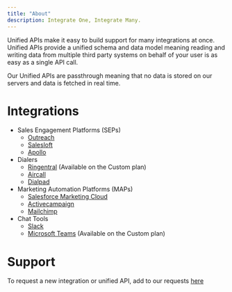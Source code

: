 ```yaml
---
title: "About"
description: Integrate One, Integrate Many.
---
```


Unified APIs make it easy to build support for many integrations at once. Unified APIs provide a unified schema and data model meaning reading and writing data from multiple third party systems on behalf of your user is as easy as a single API call.

Our Unified APIs are passthrough meaning that no data is stored on our servers and data is fetched in real time.

# Integrations

- Sales Engagement Platforms (SEPs)
  - [Outreach](https://www.outreach.io/)
  - [Salesloft](https://www.salesloft.com/)
  - [Apollo](https://www.apollo.io/)
- Dialers
  - [Ringentral](https://www.ringcentral.com/) (Available on the Custom plan)
  - [Aircall](https://www.aircall.io/)
  - [Dialpad](https://www.dialpad.com/)
- Marketing Automation Platforms (MAPs)
  - [Salesforce Marketing Cloud](https://www.salesforce.com/products/marketing-cloud/overview/)
  - [Activecampaign](https://www.activecampaign.com/)
  - [Mailchimp](https://mailchimp.com/)
- Chat Tools
  - [Slack](https://slack.com/)
  - [Microsoft Teams](https://products.office.com/en-us/microsoft-teams/group-chat-software) (Available on the Custom plan)

# Support

To request a new integration or unified API, add to our requests [here](https://vesselapi.canny.io/)
